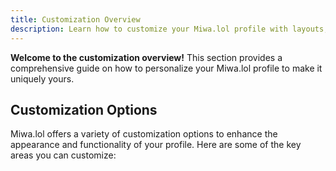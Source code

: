 ```yaml
---
title: Customization Overview
description: Learn how to customize your Miwa.lol profile with layouts, colors, fonts, and more.
---
```



**Welcome to the customization overview!** This section provides a comprehensive guide on how to personalize your Miwa.lol profile to make it uniquely yours.

## Customization Options

Miwa.lol offers a variety of customization options to enhance the appearance and functionality of your profile. Here are some of the key areas you can customize:
<CardGrid>
  <LinkCard
    href="/customize/layout/" title="Layout"
    description="Discover different layout options to structure your profile."
  />
  <LinkCard
    href="/customize/colors/" title="Colors"
    description="Learn how to customize the colors of your profile."
  />
  <LinkCard
    href="/customize/fonts/" title="Fonts"
    description="Choose from a variety of fonts to match your style."
  />
  <LinkCard
    href="/customize/assets/" title="Assets"
    description="Add an avatar, background, audios, and a custom cursor to your profile."
  />
  <LinkCard
    href="/customize/tab/" title="Browser Tab"
    description="Customize the browser tab title and icon for your profile."
  />
  <LinkCard
    href="/customize/privacy/" title="Privacy Settings"
    description="Manage privacy settings for your profile, such as hiding views and likes."
  />
  <LinkCard
    href="/customize/misc/" title="Miscellaneous"
    description="Explore additional customization options to enhance your profile."
  />
</CardGrid>